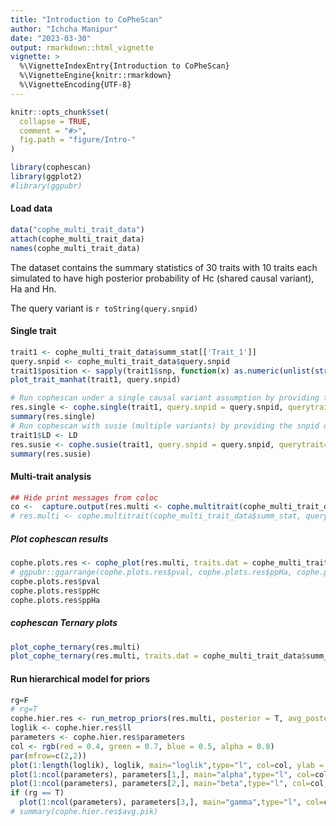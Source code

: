 ```yaml
---
title: "Introduction to CoPheScan"
author: "Ichcha Manipur"
date: "2023-03-30"
output: rmarkdown::html_vignette
vignette: >
  %\VignetteIndexEntry{Introduction to CoPheScan}
  %\VignetteEngine{knitr::rmarkdown}
  %\VignetteEncoding{UTF-8}
---
```


```r
knitr::opts_chunk$set(
  collapse = TRUE,
  comment = "#>",
  fig.path = "figure/Intro-"
)
```

```r
library(cophescan)
library(ggplot2)
#library(ggpubr)
```

#### Load data  

```r
data("cophe_multi_trait_data")
attach(cophe_multi_trait_data)
names(cophe_multi_trait_data)
```

The dataset contains the summary statistics of 30 traits with 10 traits each simulated to have high posterior probability of Hc (shared causal variant), Ha and Hn.

The query variant is `r toString(query.snpid)`

#### Single trait
```r
trait1 <- cophe_multi_trait_data$summ_stat[['Trait_1']] 
query.snpid <- cophe_multi_trait_data$query.snpid
trait1$position <- sapply(trait1$snp, function(x) as.numeric(unlist(strsplit(x, "-"))[2]))
plot_trait_manhat(trait1, query.snpid)

# Run cophescan under a single causal variant assumption by providing the snpid of the known causal variant for trait 1 = query.snpid
res.single <- cophe.single(trait1, query.snpid = query.snpid, querytrait='Trait_1')
summary(res.single)
# Run cophescan with susie (multiple variants) by providing the snpid of the known causal variant for trait 1 = query.snpid
trait1$LD <- LD
res.susie <- cophe.susie(trait1, query.snpid = query.snpid, querytrait='Trait_1')
summary(res.susie)
```


#### Multi-trait analysis
```r
## Hide print messages from coloc
co <-  capture.output(res.multi <- cophe.multitrait(cophe_multi_trait_data$summ_stat, query.snpid = query.snpid, querytrait.names = names(cophe_multi_trait_data$summ_stat), method = 'single', simplify = T, predict.hyp = T))
# res.multi <- cophe.multitrait(cophe_multi_trait_data$summ_stat, query.snpid = query.snpid, querytrait.names = names(cophe_multi_trait_data$summ_stat), method = 'susie', LDmat = cophe_multi_trait_data$LD)
```

##### **Plot cophescan results**
```r
cophe.plots.res <- cophe_plot(res.multi, traits.dat = cophe_multi_trait_data$summ_stat, query.snpid = query.snpid)
# ggpubr::ggarrange(cophe.plots.res$pval, cophe.plots.res$ppHa, cophe.plots.res$ppHc, ncol = 2, nrow = 2) + ggplot2::theme(text = ggplot2::element_text(size=2))
cophe.plots.res$pval
cophe.plots.res$ppHc
cophe.plots.res$ppHa
```

##### **cophescan Ternary plots** 
```r
plot_cophe_ternary(res.multi)
plot_cophe_ternary(res.multi, traits.dat = cophe_multi_trait_data$summ_stat, plot_pval = T)
```

#### Run hierarchical model for priors
```r
rg=F
# rg=T
cophe.hier.res <- run_metrop_priors(res.multi, posterior = T, avg_posterior=T, pik=T, avg_pik = T, rg_vec = cophe_multi_trait_data$rg_vec, rg = rg, nits = 30000) 
loglik <- cophe.hier.res$ll
parameters <- cophe.hier.res$parameters
col <- rgb(red = 0.4, green = 0.7, blue = 0.5, alpha = 0.8)
par(mfrow=c(2,2))
plot(1:length(loglik), loglik, main="loglik",type="l", col=col, ylab = "ll", xlab="")
plot(1:ncol(parameters), parameters[1,], main="alpha",type="l", col=col, ylab = "alpha", xlab="")
plot(1:ncol(parameters), parameters[2,], main="beta",type="l", col=col, ylab = "beta", xlab="")
if (rg == T)
  plot(1:ncol(parameters), parameters[3,], main="gamma",type="l", col=col, ylab = "gamma", xlab="")
# summary(cophe.hier.res$avg.pik)
```
